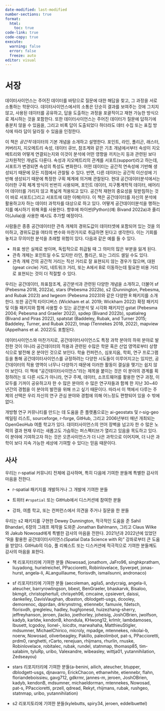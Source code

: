 ```yaml
---
date-modified: last-modified
number-sections: true
format: 
  html: 
    toc: true
code-link: true
code-copy: true
execute: 
  warning: false
  error: false
  freeze: auto
editor: visual
---
```


# 서장 {.unnumbered}

데이터사이언스는 주어진 데이터를 바탕으로 질문에 대한 해답을 찾고, 그 과정을 서로 소통하는 학문이다. 데이터사이언스에서의 소통은 단순히 결과를 보여주는 것에 그치지 않고, 사용된 데이터를 공유하고, 답을 도출하는 과정을 포괄적이고 재현 가능한 방식으로 제시하는 것을 포함한다. 또한 데이터사이언스는 주어진 데이터가 질문에 답하기에 충분치 않을 수 있음을, 그리고 비록 답이 도출되었다 하더라도 데터 수집 또는 표집 방식에 따라 답이 달라질 수 있음을 인정한다.

이 책은 *공간적* 데이터의 기본 개념을 소개하고 설명한다. 포인트, 라인, 폴리곤, 래스터, 커버리지, 지오메트리 속성, 데이터 큐브, 참조계와 같은 기초 개념에서부터 속성이 지오메트리와 어떻게 연결되는지와 이것이 분석에 어떤 영향을 끼치는지 등과 관련된 보다 고차원적인 개념도 다룬다. 속성과 지오메트리의 관계를 서포트(support)라고 하는데, 서포트가 변경되면 속성의 특성도 변화한다. 어떤 데이터는 공간적 연속성에 기반해 생성되기 때문에 모든 지점에서 관찰될 수 있다. 반면, 다른 데이터는 공간적 이산성에 기반해 생성되기 때문에 특정한 구획 체계에 의거해 관찰된다. 현대 공간데이터분석에서는 이러한 구획 체계 방식이 빈번히 사용되며, 포인트 데이터, 지구통계학적 데이터, 에어리어 데이터를 가리지 않고 폭넓게 적용되고 있다. 공간적 재현의 중요성을 뒷받침하는 것이 바로 서포트(그리고 서포트에 대한 이해)이다. 이 책은 공간데이터를 자신의 분석에 활용하고자 하는 데이터 과학자를 대상으로 하고 있다. 어떻게 공간데이터분석을 행하는 지를 예시하기 위해 R를 사용한다. 향후에 파이썬(Python)(예: Bivand 2022a)과 줄리아(Julia)을 사용한 예시도 추가할 예정이다.

사람들은 종종 공간데이터란 관측 개체의 경위도값이 데이터셋에 포함되어 있는 것을 의미하고, 경위도값을 여타의 변수와 마찬가지로 취급하면 된다고 생각한다. 이는 기회를 놓치고 무의미한 분석을 초래할 위험이 있다. 다음과 같은 예를 들 수 있다.

-   좌표 쌍은 실제로 쌍이며, 독립적으로 취급될 때 그 의미의 많은 부분을 잃게 된다.
-   관측 개체는 포인트일 수도 있지만 라인, 폴리곤, 또는 그리드 셀일 수도 있다.
-   관측 개체 간의 공간적 거리는 직선 거리로 잘 표현되지 않는 경우가 많으며, 대원(great circle) 거리, 네트워크 거리, 또는 A에서 B로 이동하는데 필요한 비용 거리로 표현되는 것이 더 적절할 수 있다.

우리는 공간데이터, 좌표참조계, 공간분석과 관련된 다양한 개념을 소개하고, 더불어 sf (Pebesma 2018, 2022a), stars (Pebesma 2022b), s2 (Dunnington, Pebesma, and Rubak 2023) and lwgeom (Pebesma 2023)와 같은 다양한 R 패키지를 소개한다. 또한 공간적 타이디버스 (Wickham et al. 2019; Wickham 2022) 확정 패키지 및 이들 패키지와 함께 사용할 수 있는 공간분석 및 시각화 패키지인 gstat (Pebesma 2004; Pebesma and Graeler 2022), spdep (Bivand 2022b), spatialreg (Bivand and Piras 2022), spatstat (Baddeley, Rubak, and Turner 2015; Baddeley, Turner, and Rubak 2022), tmap (Tennekes 2018, 2022), mapview (Appelhans et al. 2022)도 포함된다.

데이터사이언스와 마찬가지로, 공간데이터사이언스도 특정 과학 분야의 하위 분야로 발전한 것이 아니라 공간데이터의 적용과 관련된 수많은 학문 혹은 산업 영역로부터 상향식으로 발전해 온 분야인 것으로 보인다. 학술 컨퍼런스, 심포지움, 학회, 연구 프로그램 등을 통해 공간데이터사이언스를 규정하려는 다양한 시도들이 이루어지고는 있지만, 공간데이터의 적용 영역이 너무나 다양하기 때문에 이러한 활동이 결실을 맺기는 쉽지 않아 보인다. 이 책에 "공간데이터사이언스"라는 제목을 붙이는 것은 이 분야의 경계를 획정하려는 또 다른 시도가 아니라, 연구 주제, 데이터, 소프트웨어를 활용한 연구 과정, 이 모두를 기꺼이 공유하고자 한 수 많은 분야의 수 많은 연구자들과 함께 한 지난 30\~40년간의 경험을 이 분야의 발전을 위해 쓰고 싶기 때문이다. 따라서 이 책에서 다루는 주제의 선택은 우리 자신의 연구 관심 분야와 경험에 의해 어느정도 편향되어 있을 수 밖에 없다.

개방형 연구 커뮤니티를 만드는 데 도움을 준 플랫폼으로는 ai-geostats 및 r-sig-geo 메일링 리스트, sourceforge, r-forge, GitHub, 그리고 2006년부터 매년 개최되는 OpenGeoHub 여름 학교가 있다. 데이터사이언스의 언어 장벽을 넘고자 한 수 많은 노력의 결과 현재 우리는 새롭고도 가슴뛰는 퍼스펙티브가 열리고 있음을 목도하고 있다. 이 분야에 기여하고자 하는 것은 오픈사이언스가 더 나은 과학으로 이어지며, 더 나은 과학이 보다 지속 가능한 세상에 기여할 수 있다는 믿음 때문이다.

## 사사

우리는 r-spatial 커뮤니티 전체에 감사하며, 특히 다음에 기여한 분들께 특별한 감사의 마음을 전한다.

-   r-spatial 패키지를 개발하거나 그 개발에 기여한 분들

-   트위터 `#rspatial` 또는 GitHub에서 디스커션에 참여한 분들

-   강좌, 여름 학교, 또는 컨퍼런스에서 의견을 주거나 질문을 한 분들

우리는 s2 패키지를 구현한 Dewey Dunnington, 적극적인 도움을 준 Sahil Bhandari, 6장의 그래프 제작을 도와준 Jonathan Bahlmann, 그리고 Claus Wilke와 Jakub Nowosad에게 특별한 감사의 마음을 전한다. 2021년과 2022년에 있었던 “R을 활용한 공간데이터사이언스(Spatial Data Science with R)” 강좌로부터 큰 도움을 받았다. GitHub의 이슈, 풀 리퀘스트 또는 디스커션에 적극적으로 기여한 분들께도 감사의 마음을 표한다.

-   책 리포지터리에 기여한 분들 (Nowosad, jonathom, JaFro96, singhkpratham, liuyadong, hurielreichel, PPaccioretti, Robinlovelace, Syverpet, jonas-hurst, angela-li, ALanguillaume, florisvdh, ismailsunni, andronaco)

-   sf 리포지터리에 기여한 분들 (aecoleman, agila5, andycraig, angela-li, ateucher, barryrowlingson, bbest, BenGraeler, bhaskarvk, Bisaloo, bkmgit, christophertull, chrisyeh96, cmcaine, cpsievert, daissi, dankelley, DavisVaughan, dbaston, dblodgett-usgs, dcooley, demorenoc, dpprdan, drkrynstrng, etiennebr, famuvie, fdetsch, florisvdh, gregleleu, hadley, hughjonesd, huizezhang-sherry, jeffreyhanson, jeroen, jlacko, joethorley, joheisig, JoshOBrien, jwolfson, kadyb, karldw, kendonB, khondula, KHwong12, krlmlr, lambdamoses, lbusett, lcgodoy, lionel-, loicdtx, marwahaha, MatthieuStigler, mdsumner, MichaelChirico, microly, mpadge, mtennekes, nikolai-b, noerw, Nowosad, oliverbeagley, Pakillo, paleolimbot, pat-s, PPaccioretti, prdm0, ranghetti, rCarto, renejuan, rhijmans, rhurlin, rnuske, Robinlovelace, robitalec, rubak, rundel, statnmap, thomasp85, tim-salabim, tyluRp, uribo, Valexandre, wibeasley, wittja01, yutannihilation, Zedseayou)

-   stars 리포지터리에 기여한 분들(a-benini, ailich, ateucher, btupper, dblodgett-usgs, djnavarro, ErickChacon, ethanwhite, etiennebr, flahn, floriandeboissieu, gavg712, gdkrmr, jannes-m, jeroen, JoshOBrien, kadyb, kendonB, mdsumner, michaeldorman, mtennekes, Nowosad, pat-s, PPaccioretti, przell, qdread, Rekyt, rhijmans, rubak, rushgeo, statnmap, uribo, yutannihilation)

-   s2 리포지토리에 기여한 분들(kylebutts, spiry34, jeroen, eddelbuettel)

